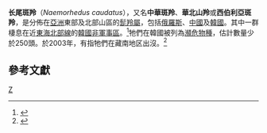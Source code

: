 {{Speciesbox 
| taxon = Naemorhedus caudatus
| status = VU
| status_system = iucn3.1
| status_ref = <ref name=iucn>{{IUCN2008 | assessors = Duckworth JW, MacKinnon J & Tsytsulina K | year = 2008 | title = Naemorhedus caudatus | id = 14295 | downloaded = 2009-01-22}}</ref>
| image = Nemorhaedus caudatus.jpg
| authority = [[亨利·米爾·愛德華|Milne-Edwards]], 1867
}}

'''长尾斑羚'''（''Naemorhedus caudatus''），又名'''中華斑羚'''、'''華北山羚'''或'''西伯利亞斑羚'''，是分佈在[[亞洲|亞洲]]東部及北部山區的[[髭羚屬|髭羚屬]]，包括[[俄羅斯|俄羅斯]]、[[中國|中國]]及[[韓國|韓國]]。其中一群棲息在近[[東海北部線|東海北部線]]的[[韓國非軍事區|韓國非軍事區]]。<ref>{{Cite journal en|author=Kim, K & Cho,  D.|year=2005|title=Status and ecological resource value of the Republic of Korea's De-militarized Zone|journal=Landscape Ecol Eng|volume=1|pages=3-15|url=http://www.springerlink.com/content/n2271722420134m0/fulltext.pdf}}{{Dead link|date=2020年2月 |bot=InternetArchiveBot |fix-attempted=yes }}</ref>牠們在韓國被列為[[瀕危物種|瀕危物種]]，估計數量少於250頭。於2003年，有指牠們在藏南地区出沒。<ref>{{Cite journal en|author=Charudutt Mishra, Aparajita Datta and M.D. Madhusudan|year=2005|title=Record of the Chinese Goral Naemorhedus caudatus in Arunachal Pradesh|journal=JBNHS|volume=102|issue=2}}</ref>

{{commons|Naemorhedus caudatus}}

== 參考文獻 ==
{{reflist}}

{{Artiodactyla|R.3}}
{{Taxonbar|from=Q842374}}

[[Category:髭羚屬|Z]]